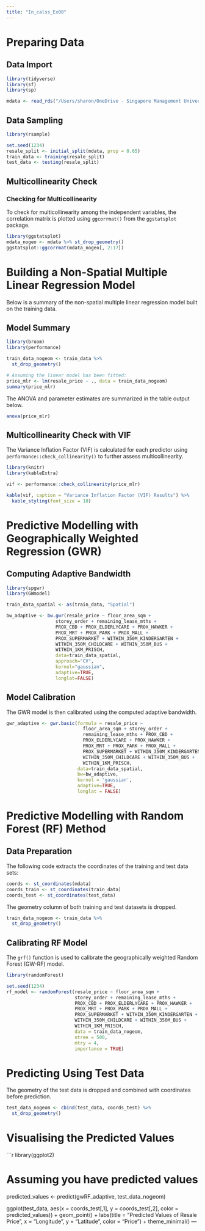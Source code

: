 ```yaml
---
title: "In_calss_Ex08"
---
```


# Preparing Data

## Data Import


```r
library(tidyverse)
library(sf)
library(sp)

mdata <- read_rds("/Users/sharon/OneDrive - Singapore Management University/ISSS626 Data/In_class_Ex/In_class_Ex08/data/mdata.rds")
```

## Data Sampling

```r
library(rsample)

set.seed(1234)
resale_split <- initial_split(mdata, prop = 0.65)
train_data <- training(resale_split)
test_data <- testing(resale_split)
```

## Multicollinearity Check

### Checking for Multicollinearity

To check for multicollinearity among the independent variables, the correlation matrix is plotted using `ggcorrmat()` from the `ggstatsplot` package.

```r
library(ggstatsplot)
mdata_nogeo <- mdata %>% st_drop_geometry()
ggstatsplot::ggcorrmat(mdata_nogeo[, 2:17])
```

# Building a Non-Spatial Multiple Linear Regression Model

Below is a summary of the non-spatial multiple linear regression model built on the training data.

## Model Summary

```r
library(broom)
library(performance)

train_data_nogeom <- train_data %>%
  st_drop_geometry()

# Assuming the linear model has been fitted:
price_mlr <- lm(resale_price ~ ., data = train_data_nogeom)
summary(price_mlr)
```

The ANOVA and parameter estimates are summarized in the table output below.

```r
anova(price_mlr)
```

## Multicollinearity Check with VIF

The Variance Inflation Factor (VIF) is calculated for each predictor using `performance::check_collinearity()` to further assess multicollinearity.

```r
library(knitr)
library(kableExtra)

vif <- performance::check_collinearity(price_mlr)

kable(vif, caption = "Variance Inflation Factor (VIF) Results") %>%
  kable_styling(font_size = 18)
```

# Predictive Modelling with Geographically Weighted Regression (GWR)

## Computing Adaptive Bandwidth


```r
library(spgwr)
library(GWmodel)

train_data_spatial <- as(train_data, "Spatial")

bw_adaptive <- bw.gwr(resale_price ~ floor_area_sqm +
                  storey_order + remaining_lease_mths +
                  PROX_CBD + PROX_ELDERLYCARE + PROX_HAWKER +
                  PROX_MRT + PROX_PARK + PROX_MALL + 
                  PROX_SUPERMARKET + WITHIN_350M_KINDERGARTEN +
                  WITHIN_350M_CHILDCARE + WITHIN_350M_BUS +
                  WITHIN_1KM_PRISCH,
                  data=train_data_spatial,
                  approach="CV",
                  kernel="gaussian",
                  adaptive=TRUE,
                  longlat=FALSE)
```

## Model Calibration

The GWR model is then calibrated using the computed adaptive bandwidth.

```r
gwr_adaptive <- gwr.basic(formula = resale_price ~
                            floor_area_sqm + storey_order +
                            remaining_lease_mths + PROX_CBD + 
                            PROX_ELDERLYCARE + PROX_HAWKER +
                            PROX_MRT + PROX_PARK + PROX_MALL + 
                            PROX_SUPERMARKET + WITHIN_350M_KINDERGARTEN +
                            WITHIN_350M_CHILDCARE + WITHIN_350M_BUS +
                            WITHIN_1KM_PRISCH,
                          data=train_data_spatial,
                          bw=bw_adaptive, 
                          kernel = 'gaussian', 
                          adaptive=TRUE,
                          longlat = FALSE)
```

# Predictive Modelling with Random Forest (RF) Method

## Data Preparation

The following code extracts the coordinates of the training and test data sets:

```r
coords <- st_coordinates(mdata)
coords_train <- st_coordinates(train_data)
coords_test <- st_coordinates(test_data)
```

The geometry column of both training and test datasets is dropped.

```r
train_data_nogeom <- train_data %>%
  st_drop_geometry()
```

## Calibrating RF Model

The `grf()` function is used to calibrate the geographically weighted Random Forest (GW-RF) model.

```r
library(randomForest)

set.seed(1234)
rf_model <- randomForest(resale_price ~ floor_area_sqm + 
                         storey_order + remaining_lease_mths + 
                         PROX_CBD + PROX_ELDERLYCARE + PROX_HAWKER + 
                         PROX_MRT + PROX_PARK + PROX_MALL + 
                         PROX_SUPERMARKET + WITHIN_350M_KINDERGARTEN +
                         WITHIN_350M_CHILDCARE + WITHIN_350M_BUS +
                         WITHIN_1KM_PRISCH,
                         data = train_data_nogeom,
                         ntree = 500,   
                         mtry = 4,      
                         importance = TRUE)
```

# Predicting Using Test Data

The geometry of the test data is dropped and combined with coordinates before prediction.

```r
test_data_nogeom <- cbind(test_data, coords_test) %>%
  st_drop_geometry()
```

# Visualising the Predicted Values

```r
library(ggplot2)

# Assuming you have predicted values
predicted_values <- predict(gwRF_adaptive, test_data_nogeom)

ggplot(test_data, aes(x = coords_test[,1], y = coords_test[,2], color = predicted_values)) +
  geom_point() +
  labs(title = "Predicted Values of Resale Price",
       x = "Longitude", y = "Latitude", color = "Price") +
  theme_minimal()
---
